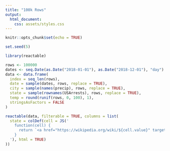 ```yaml
---
title: "100k Rows"
output:
  html_document:
    css: assets/styles.css
---
```


```r
knitr::opts_chunk$set(echo = TRUE)

set.seed(5)
```

```r
library(reactable)

rows <- 100000
dates <- seq.Date(as.Date("2018-01-01"), as.Date("2018-12-01"), "day")
data <- data.frame(
  index = seq_len(rows),
  date = sample(dates, rows, replace = TRUE),
  city = sample(names(precip), rows, replace = TRUE),
  state = sample(rownames(USArrests), rows, replace = TRUE),
  temp = round(runif(rows, 0, 100), 1),
  stringsAsFactors = FALSE
)

reactable(data, filterable = TRUE, columns = list(
  state = colDef(cell = JS('
    function(cell) {
      return `<a href="https://wikipedia.org/wiki/${cell.value}" target="_blank">${cell.value}</a>`
    }
  '), html = TRUE)
))
```
